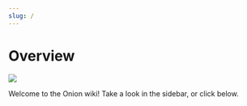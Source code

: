 ```yaml
---
slug: /
---
```




# Overview

*![](https://user-images.githubusercontent.com/44569252/189361553-4052cf03-7937-4372-b1a6-114d8940d6f0.png)*

Welcome to the Onion wiki! Take a look in the sidebar, or click below.

<DocCardList />
